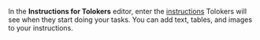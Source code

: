 In the **Instructions for Tolokers** editor, enter the [instructions](/docs/glossary#instructions) Tolokers will see when they start doing your tasks. You can add text, tables, and images to your instructions.